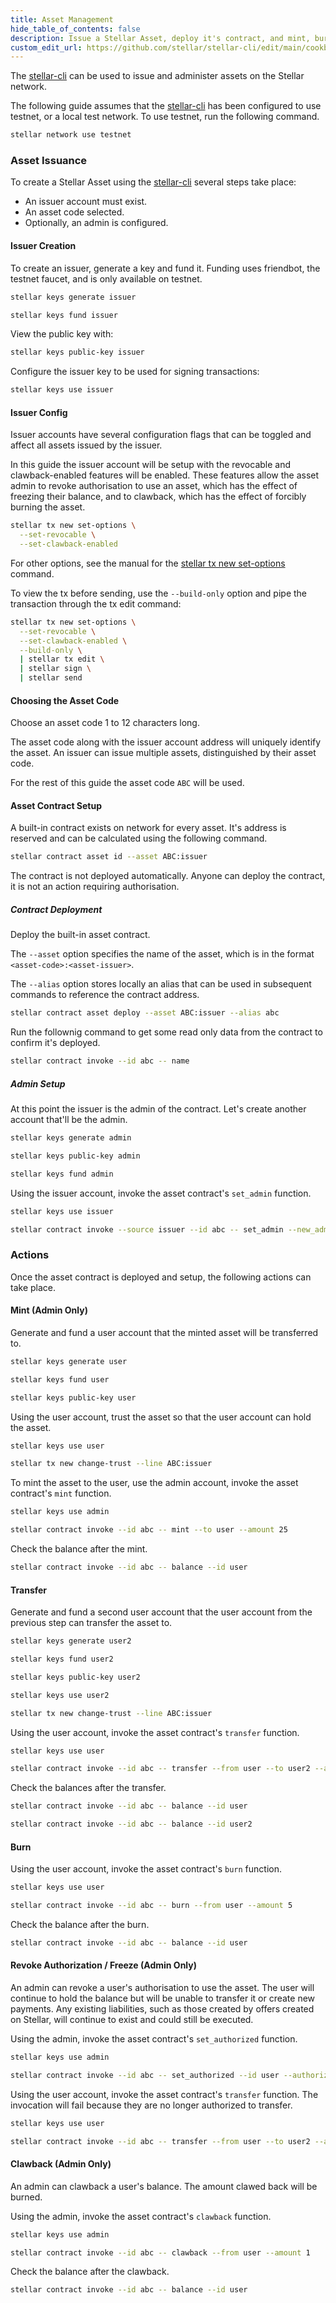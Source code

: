 ```yaml
---
title: Asset Management
hide_table_of_contents: false
description: Issue a Stellar Asset, deploy it's contract, and mint, burn, freeze, and clawback.
custom_edit_url: https://github.com/stellar/stellar-cli/edit/main/cookbook/asset-management.mdx
---
```


The [stellar-cli] can be used to issue and administer assets on the Stellar network.

The following guide assumes that the [stellar-cli] has been configured to use
testnet, or a local test network. To use testnet, run the following command.

```bash
stellar network use testnet
```

### Asset Issuance

To create a Stellar Asset using the [stellar-cli] several steps take place:

- An issuer account must exist.
- An asset code selected.
- Optionally, an admin is configured.

#### Issuer Creation

To create an issuer, generate a key and fund it. Funding uses friendbot, the
testnet faucet, and is only available on testnet.

```bash
stellar keys generate issuer
```

```bash
stellar keys fund issuer
```

View the public key with:

```bash
stellar keys public-key issuer
```

Configure the issuer key to be used for signing transactions:

```bash
stellar keys use issuer
```

#### Issuer Config

Issuer accounts have several configuration flags that can be toggled and affect
all assets issued by the issuer.

In this guide the issuer account will be setup with the revocable and
clawback-enabled features will be enabled. These features allow the
asset admin to revoke authorisation to use an asset, which has the
effect of freezing their balance, and to clawback, which has the effect
of forcibly burning the asset.

```bash
stellar tx new set-options \
  --set-revocable \
  --set-clawback-enabled
```

For other options, see the manual for the [stellar tx new set-options] command.

To view the tx before sending, use the `--build-only` option and pipe the
transaction through the tx edit command:

```bash cookbooktest.ignore="because piping isn't supported"
stellar tx new set-options \
  --set-revocable \
  --set-clawback-enabled \
  --build-only \
  | stellar tx edit \
  | stellar sign \
  | stellar send
```

#### Choosing the Asset Code

Choose an asset code 1 to 12 characters long.

The asset code along with the issuer account address will uniquely identify the
asset. An issuer can issue multiple assets, distinguished by their asset code.

For the rest of this guide the asset code `ABC` will be used.

#### Asset Contract Setup

A built-in contract exists on network for every asset. It's address is reserved
and can be calculated using the following command.

```bash
stellar contract asset id --asset ABC:issuer
```

The contract is not deployed automatically. Anyone can deploy the contract, it
is not an action requiring authorisation.

##### Contract Deployment

Deploy the built-in asset contract.

The `--asset` option specifies the name of the asset, which is in the format
`<asset-code>:<asset-issuer>`.

The `--alias` option stores locally an alias that can be used in subsequent
commands to reference the contract address.

```bash
stellar contract asset deploy --asset ABC:issuer --alias abc
```

Run the follownig command to get some read only data from the contract to confirm it's deployed.

```bash
stellar contract invoke --id abc -- name
```

##### Admin Setup

At this point the issuer is the admin of the contract.
Let's create another account that'll be the admin.

```bash
stellar keys generate admin
```

```bash
stellar keys public-key admin
```

```bash
stellar keys fund admin
```

Using the issuer account, invoke the asset contract's `set_admin` function.

```bash
stellar keys use issuer
```

```bash
stellar contract invoke --source issuer --id abc -- set_admin --new_admin admin
```

### Actions

Once the asset contract is deployed and setup, the following actions can take place.

#### Mint (Admin Only)

Generate and fund a user account that the minted asset will be transferred to.

```bash
stellar keys generate user
```

```bash
stellar keys fund user
```

```bash
stellar keys public-key user
```

Using the user account, trust the asset so that the user account can
hold the asset.

```bash
stellar keys use user
```

```bash
stellar tx new change-trust --line ABC:issuer
```

To mint the asset to the user, use the admin account, invoke the asset
contract's `mint` function.

```bash
stellar keys use admin
```

```bash
stellar contract invoke --id abc -- mint --to user --amount 25
```

Check the balance after the mint.

```bash
stellar contract invoke --id abc -- balance --id user
```

#### Transfer

Generate and fund a second user account that the user account from the previous
step can transfer the asset to.

```bash
stellar keys generate user2
```

```bash
stellar keys fund user2
```

```bash
stellar keys public-key user2
```

```bash
stellar keys use user2
```

```bash
stellar tx new change-trust --line ABC:issuer
```

Using the user account, invoke the asset contract's `transfer` function.

```bash
stellar keys use user
```

```bash
stellar contract invoke --id abc -- transfer --from user --to user2 --amount 3
```

Check the balances after the transfer.

```bash
stellar contract invoke --id abc -- balance --id user
```

```bash
stellar contract invoke --id abc -- balance --id user2
```

#### Burn

Using the user account, invoke the asset contract's `burn` function.

```bash
stellar keys use user
```

```bash
stellar contract invoke --id abc -- burn --from user --amount 5
```

Check the balance after the burn.

```bash
stellar contract invoke --id abc -- balance --id user
```

#### Revoke Authorization / Freeze (Admin Only)

An admin can revoke a user's authorisation to use the asset. The user will
continue to hold the balance but will be unable to transfer it or create new
payments. Any existing liabilities, such as those created by offers created on
Stellar, will continue to exist and could still be executed.

Using the admin, invoke the asset contract's `set_authorized` function.

```bash
stellar keys use admin
```

```bash
stellar contract invoke --id abc -- set_authorized --id user --authorize false
```

Using the user account, invoke the asset contract's `transfer` function. The
invocation will fail because they are no longer authorized to transfer.

```bash
stellar keys use user
```

```bash cookbooktest.fail cookbooktest.stderr="balance is deauthorized"
stellar contract invoke --id abc -- transfer --from user --to user2 --amount 3
```

#### Clawback (Admin Only)

An admin can clawback a user's balance. The amount clawed back will be burned.

Using the admin, invoke the asset contract's `clawback` function.

```bash
stellar keys use admin
```

```bash
stellar contract invoke --id abc -- clawback --from user --amount 1
```

Check the balance after the clawback.

```bash
stellar contract invoke --id abc -- balance --id user
```

[stellar-cli]: https://developers.stellar.org/docs/tools/cli
[stellar tx new set-options]: https://developers.stellar.org/docs/tools/cli/stellar-cli#stellar-tx-new-set-options
